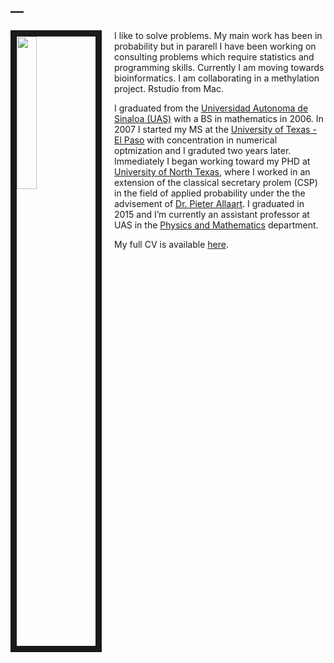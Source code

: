 ---
---

<link rel="stylesheet" href="styles.css" type="text/css">

<img src="foto.jpg" style="width:25%; border:10px solid; margin-right: 20px" align="left">

I like to solve problems. My main work has been in probability but in pararell I have been working on consulting problems which require statistics and programming skills. Currently I am moving towards bioinformatics. I am collaborating in a methylation project. Rstudio from Mac.

I graduated from the [Universidad Autonoma de Sinaloa (UAS)](http://http://fcfm.uas.edu.mx/portal/) with a BS in mathematics in 2006. In 2007 I started my MS at the [University of Texas - El Paso](https://www.utep.edu/science/math/) with concentration in numerical optmization and I graduted two years later. Immediately I began working toward my PHD at [University of North Texas](https://www.math.unt.edu), where I worked in an extension of the classical secretary prolem (CSP) in the field of applied probability under the the advisement of [Dr. Pieter Allaart](http://math.unt.edu/people/pieter-allaart). I graduated in 2015 and I'm currently an assistant professor at UAS in the [Physics and Mathematics](http://fcfm.uas.edu.mx/portal/) department.


My full CV is available [here](CV.pdf).

